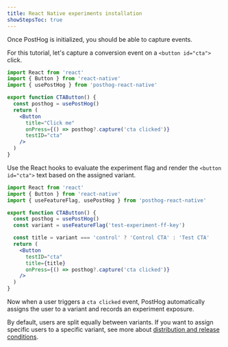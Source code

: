 ```yaml
---
title: React Native experiments installation
showStepsToc: true
---
```



<Steps>

<Step title="Install PostHog React Native SDK" badge="required">

<InstallReactNative />

</Step>

<Step title="Capture conversion event" badge="required">

Once PostHog is initialized, you should be able to capture events. 

For this tutorial, let's capture a conversion event on a `<button id="cta">` click. 

```jsx
import React from 'react'
import { Button } from 'react-native'
import { usePostHog } from 'posthog-react-native'

export function CTAButton() {
  const posthog = usePostHog()
  return (
    <Button
      title="Click me"
      onPress={() => posthog?.capture('cta clicked')}
      testID="cta"
    />
  )
}
```

</Step>

<Step checkpoint title="Validate PostHog events" subtitle="Confirm events are being sent to PostHog">

<StepValidateExperimentEvents />

</Step>

<Step title="Create an experiment" badge="required">

<StepCreateExperiment />

</Step>

<Step title="Add primary metric and launch" badge="required">

<StepAddPrimaryMetric />

</Step>

<Step title="Call feature flag" badge="required">

Use the React hooks to evaluate the experiment flag and render the `<button id="cta">` text based on the assigned variant. 

```jsx
import React from 'react'
import { Button } from 'react-native'
import { useFeatureFlag, usePostHog } from 'posthog-react-native'

export function CTAButton() {
  const posthog = usePostHog()
  const variant = useFeatureFlag('test-experiment-ff-key') 

  const title = variant === 'control' ? 'Control CTA' : 'Test CTA'
  return (
    <Button
      testID="cta"
      title={title}
      onPress={() => posthog?.capture('cta clicked')}
    />
  )
}
```

Now when a user triggers a `cta clicked` event, PostHog automatically assigns the user to a variant and records an experiment exposure. 

By default, users are split equally between variants. If you want to assign specific users to a specific variant, see more about [distribution and release conditions](/docs/experiments/creating-an-experiment#distribution-and-release-conditions).

</Step>

<Step checkpoint title="Validate feature flag calls">

<StepValidateFeatureFlags />

</Step>

<Step title="Evaluate experiment results" badge="recommended">

<StepEvaluateExperimentResults />

</Step>

</Steps> 
